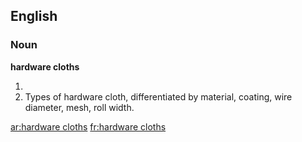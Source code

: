 ==English==
===Noun===
'''hardware cloths'''
#{{plural of|hardware cloth}}
# Types of hardware cloth, differentiated by material, coating, wire diameter, mesh, roll width.

[[ar:hardware cloths]]
[[fr:hardware cloths]]